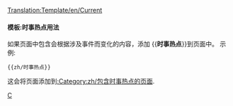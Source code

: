 <noinclude>[[Translation:Template/en/Current]]</noinclude>{{zh/条目消息框| type  = notice
| image = en/Current event.png | alt = Current event
| text  = 此页面内容涉及时事热点。因此，部分内容可能已过时。如果涉及事件仍在进行，此页面应确保能够及时更新。
}}<includeonly>{{{1|}}}</includeonly><noinclude>

====模板:时事热点用法====
如果页面中包含会根据涉及事件而变化的内容，添加 <nowiki>{{</nowiki>'''时事热点'''<nowiki>}}</nowiki>到页面中。
示例:
<pre>{{zh/时事热点}}</pre>
这会将页面添加到[[:Category:zh/包含时事热点的页面]].

[[Category:zh/信息框|C]]
</noinclude>